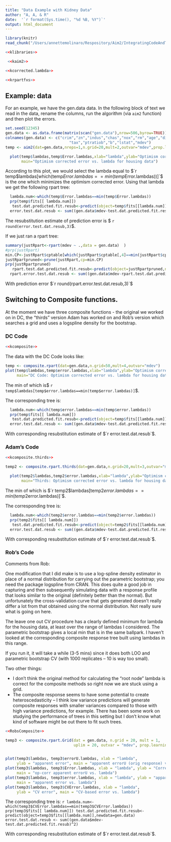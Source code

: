```yaml
---
title: "Data Example with Kidney Data"
author: "A, A, & R"
date:  '`r format(Sys.time(), "%d %B, %Y")`'
output: html_document
---
```


```r
library(knitr)
read_chunk("/Users/annettemolinaro/Respository/Aim2/IntegratingCodeAndText_postAMM.R")
```


```r
<<klibraries>>
```


```r
 <<kaim2>>
```


```r
<<kcorrected.lambda>> 
```

```r
<<krpartfxs>>

```

## Example:  data
For an example, we have the gen.data data. In the following block of text we read in the data, rename the columns, run the algorithm (via `aim2` function) and then plot the errors. 

```r
set.seed(12345)
gen.data <- as.data.frame(matrix(scan("gen.data"),nrow=506,byrow=TRUE))
colnames(gen.data) <- c("crim","zn","indus","chas","nox","rm","age","dis","rad",
                            "tax","ptratiob","b","lstat","mdev")
temp <- aim2(dat=gen.data,nreps=1,n.grid=20,mult=2,outvar="mdev",prop.learning=0.5)

  plot(temp$lambdas,temp$Error.lambdas,xlab="lambda",ylab="Optimism corrected error",
       main="Optimism corrected error vs. lambda for housing data")
```

According to this plot, we would select the lambda equal to 
$`r temp$lambdas[which(temp$Error.lambdas==min(temp$Error.lambdas))]`$ is the one which minimizes the optimism corrected error. Using that lambda we get the following rpart tree:

```r
  lambda.num<-which(temp$Error.lambdas==min(temp$Error.lambdas))
  prp(temp$fits[[ lambda.num]])
   test.dat.predicted.fit.resub<-predict(object=temp$fits[[lambda.num]],newdata=gen.data)
  error.test.dat.resub <- sum((gen.data$mdev-test.dat.predicted.fit.resub)^2)
```


The resubstitution estimate of prediction error is $ `r  round(error.test.dat.resub,3)`$.   


If we just ran a rpart tree:

```r

summary(justRpart<-rpart(mdev ~ .,data = gen.data)  )
#prp(justRpart)
min.CP<-justRpart$cptable[which(justRpart$cptable[,4]==min(justRpart$cptable[,4])),1]
justRpartpruned<-prune(justRpart,cp=min.CP)
prp(justRpartpruned)
   rpart.test.dat.predicted.fit.resub<-predict(object=justRpartpruned,newdata=gen.data)
  rpart.error.test.dat.resub <- sum((gen.data$mdev-rpart.test.dat.predicted.fit.resub)^2)
```

With prediction error $`r round(rpart.error.test.dat.resub,3)`$


## Switching to Composite functions.
At the moment we have three composite functions - the original we worked on in DC, the "thirds" version Adam has worked on and Rob's version which searches a grid and uses a logspline density for the bootstrap. 



### DC Code 

```r
<<kcomposite>>

```

The  data with the DC Code looks like:


```r
temp <- composite.rpart(dat=gen.data,n.grid=50,mult=4,outvar="mdev")
plot(temp$lambdas,temp$error.lambdas,xlab="lambda",ylab="Optimism corrected error",
     main="DC Code: Optimism corrected error vs. lambda for housing data")
```
The min of which is$ `r temp$lambdas[temp$error.lambdas==min(temp$error.lambdas)]`$. 

The corresponding tree is: 
```r
  lambda.num<-which(temp$error.lambdas==min(temp$error.lambdas))
  prp(temp$fits[[ lambda.num]])
   test.dat.predicted.fit.resub<-predict(object=temp$fits[[lambda.num]],newdata=gen.data)
  error.test.dat.resub <- sum((gen.data$mdev-test.dat.predicted.fit.resub)^2)
```

With corresponding resubstitution estimate of $`r error.test.dat.resub`$. 


### Adam's Code 

```r
<<kcomposite.thirds>>
```



```r
temp2 <- composite.rpart.thirds(dat=gen.data,n.grid=20,mult=3,outvar="mdev")

  plot(temp2$lambdas,temp2$error.lambdas,xlab="lambda",ylab="Optimism corrected error",
       main="Thirds: Optimism corrected error vs. lambda for housing data")
```
The min of which is $`r temp2$lambdas[temp2$error.lambdas==min(temp2$error.lambdas)]`$. 


The corresponding tree is: 
```r
  lambda.num<-which(temp2$error.lambdas==min(temp2$error.lambdas))
  prp(temp2$fits[[ lambda.num]])
   test.dat.predicted.fit.resub<-predict(object=temp2$fits[[lambda.num]],newdata=gen.data)
  error.test.dat.resub <- sum((gen.data$mdev-test.dat.predicted.fit.resub)^2)
```

With corresponding resubstitution estimate of $`r error.test.dat.resub`$. 


### Rob's Code 
Comments from Rob:
  
  
  One modification that I did make is to use a log-spline density estimator in place of a normal distribution for carrying out the parametric bootstrap; you need the package logspline from CRAN. This does quite a good job in capturing and then subsequently simulating data with a response profile that looks similar to the original (definitely better than the normal). But unfortunately the cross-validation curve that gets generated doesn’t really differ a lot from that obtained using the normal distribution. Not really sure what is going on here.

The leave one out CV procedure has a clearly defined minimum for lambda for the housing data, at least over the range of lambdas I considered. The parametric bootstrap gives a local min that is in the same ballpark.  I haven’t looked at the corresponding composite response tree built using lambdas in this range. 

If you run it, it will take a while (3-5 mins) since it does both LOO and parametric bootstrap CV (with 1000 replicates – 10 is way too small).

Two other things:
  
  * I don’t think the original method for calculating the “root node” lambda is correct for the composite methods so right now we are stuck using a grid.
* The composite response seems to have some potential to create heteroscedasticity – I think low variance predictions will generate composite responses with smaller variances compared to those with high variance predictions, for example. There has been some work on studying the performance of trees in this setting but I don’t know what kind of software might be out there to fit such trees.



```r
<<RobsComposite>>
  ```

```r
temp3 <- composite.rpart.Grid(dat = gen.data, n.grid = 20, mult = 1, 
                              uplim = 20, outvar = "mdev", prop.learning = 0.5)


plot(temp3$lambdas, temp3$errorU.lambdas, xlab = "lambda", 
     ylab = "apparent error", main = "apparent errorU (orig response) vs. lambda")
plot(temp3$lambdas, temp3$Error.lambdas, xlab = "lambda", ylab = "Corrected error", 
     main = "op-corr apparent errorU vs. lambda")
plot(temp3$lambdas, temp3$error.lambdas, xlab = "lambda", ylab = "apparent error", 
     main = "apparent error vs. lambda")
plot(temp3$lambdas, temp3$CVError.lambdas, xlab = "lambda", 
     ylab = "CV error", main = "CV-based error vs. lambda")


```

The corresponding tree is: 
  ```r
lambda.num<-which(temp3$CVError.lambdas==min(temp3$CVError.lambdas))
prp(temp3$fits[[ lambda.num]])
test.dat.predicted.fit.resub<-predict(object=temp3$fits[[lambda.num]],newdata=gen.data)
error.test.dat.resub <- sum((gen.data$mdev-test.dat.predicted.fit.resub)^2)
```


With corresponding resubstitution estimate of $`r error.test.dat.resub`$. 
